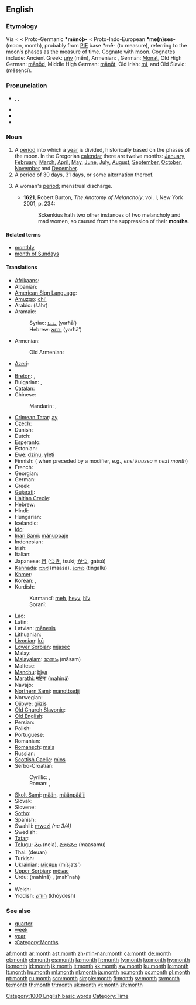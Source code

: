==English==

{{rank|original|provide|determined|819|month|news|prepared|support}}

===Etymology===
Via {{etyl|enm}} < {{etyl|ang}} {{term|monaþ|mōnað|lang=ang}} < Proto-Germanic '''*mēnōþ-''' < Proto-Indo-European '''*me(n)ses-''' (moon, month), probably from [[PIE]] base '''*mê-''' (to measure), referring to the moon’s phases as the measure of time. Cognate with [[moon]]. Cognates include: Ancient Greek: [[μήν]] (mḗn), Armenian: {{term|ամիս|tr=amis|lang=hy}}, German: [[Monat]], Old High German: [[mānōd]], Middle High German: [[mānōt]], Old Irish: [[mí]], and Old Slavic: {{Glag|ⰿⱖⱄⱔⱌⱐ}} (měsęncĭ).

===Pronunciation===
* {{enPR|mŭnth}}, {{IPA|/mʌnθ/}}, {{SAMPA|/mVnT/}}
* {{audio|en-us-month.ogg|Audio (US)}}
* {{audio|En-uk-a month.ogg|Audio (UK)}}
* {{rhymes|ʌnθ}}

===Noun===
{{wikipedia}}
{{en-noun}}

# A [[period]] into which a [[year]] is divided, historically based on the phases of the moon. In the Gregorian [[calendar]] there are twelve months: [[January]], [[February]], [[March]], [[April]], [[May]], [[June]], [[July]], [[August]], [[September]], [[October]], [[November]] and [[December]].
# A period of 30 [[day]]s, 31 days, or some alternation thereof.
# {{context|obsolete|in plural}} A woman's [[period]]; menstrual discharge.
#* '''1621''', Robert Burton, ''The Anatomy of Melancholy'', vol. I, New York 2001, p. 234:
#*: Sckenkius hath two other instances of two melancholy and mad women, so caused from the suppression of their '''months'''.

====Related terms====
* [[monthly]]
* [[month of Sundays]]

====Translations====
{{trans-top|period into which a year is divided}}
* [[Afrikaans]]: {{t+|af|maand|xs=Afrikaans}}
* Albanian: {{t-|sq|muaj|m|xs=Albanian}}
* [[American Sign Language]]: {{tø|ase|1@TipFinger-PalmBack-1@CenterChesthigh-FingerUp 1@BaseThumb-PalmBack-1@CenterChesthigh-FingerUp}}
* [[Amuzgo]]: [[chi']]
* Arabic: {{Arab|[[شهر|شَهْرٌ]]}} (šáhr) {{m}}
* Aramaic:
*: Syriac: [[ܝܪܚܐ]] (yarħā’) {{m}}
*: Hebrew: [[ירחא]] (yarħā’) {{m}}
* Armenian: {{t+|hy|ամիս|tr=amis}}
*: Old Armenian: {{tø|xcl|ամիս|tr=amis|xs=Old Armenian}}
* [[Azeri]]: {{t+|az|ay|xs=Azeri}}
* {{trreq|Basque}}
* [[Breton]]: {{t|br|miz|m}}, {{t|br|mizvezh|m}}
* Bulgarian: {{t-|bg|месец|m|tr=mésets}}, {{t+|bg|месеци|p|tr=mésetsi}}
* [[Catalan]]: {{t|ca|mes|m}}
* Chinese:
*: Mandarin: {{t-|cmn|月|tr=yuè|sc=Hani}}, {{t-|cmn|月份|tr=yuèfèn|sc=Hani}}
* [[Crimean Tatar]]: [[ay#Crimean Tatar|ay]]
* Czech: {{t+|cs|měsíc|m}}
* Danish: {{t+|da|måned|c}}
* Dutch: {{t+|nl|maand|f}}
* Esperanto: {{t|eo|monato}}
* Estonian: {{t-|et|kuu}}
* [[Ewe]]: [[dzinu]], [[ɣleti]]
* Finnish: {{t|fi|kuukausi}} ({{t|fi|kuu}} when preceded by a modifier, e.g., ''ensi kuussa = next month'')
* French: {{t+|fr|mois|m}}
* Georgian: {{t-|ka|თვე|tr=t’ve|sc=Geor|xs=Georgian}}
* German: {{t|de|Monat|m}}
* Greek: {{t+|el|μήνας|m|tr=mínas}}
* [[Gujarati]]: {{t|gu|મહિનો |m|tr=mahino|sc=Gujr|xs=Gujarati}}
* [[Haitian Creole]]: {{tø|ht|mwa}}
* Hebrew: {{t+|he|חודש|m|tr=hodesh}}
* Hindi: {{t|hi|महीना|m|tr=mahīnā}}
* Hungarian: {{t+|hu|hónap}}
* Icelandic: {{t+|is|mánuður}}
* [[Ido]]: {{t+|io|monato|xs=Ido}}
* [[Inari Sami]]: [[mánuppaje]]
* Indonesian: {{t+|id|bulan|xs=Indonesian}}
* Irish: {{t+|ga|mí|xs=Irish}}
* Italian: {{t+|it|mese|m}}
* Japanese: [[月]] ([[つき]], tsukí; [[がつ]], gatsú)
* [[Kannada]]: [[ಮಾಸ]] (maasa), [[ತಿಂಗಳು]] (tingallu)
* [[Khmer]]: {{t-|km|ខែ|sc=Khmr|xs=Khmer}}
* Korean: {{t|ko|달|tr=dal}}, {{t|ko|월|tr=weol}}
* Kurdish:
*: Kurmancî: [[meh#Kurdish|meh]], [[heyv]], [[hîv]]
*: Soranî: {{ku-Arab|[[مانگ]]}}
{{trans-mid}}
* [[Lao]]: {{t+|lo|ເດືອນ|tr=dyan|sc=Laoo|xs=Lao}}
* Latin: {{t+|la|mensis|m}}
* Latvian: [[mēnesis]] {{m}}
* Lithuanian: {{t+|lt|mėnuo|m|xs=Lithuanian}}
* [[Livonian]]: [[kū#Livonian|kū]]
* [[Lower Sorbian]]: [[mjasec]]
* Malay: {{t+|ms|bulan|xs=Malay}}
* [[Malayalam]]: [[മാസം]] (māsam)
* Maltese: {{t-|mt|xahar|xs=Maltese}}
* [[Manchu]]: [[biya]]
* [[Marathi]]: [[महिना]] (mahinā)
* Navajo: {{tø|nv|náhidizídígíí}}
* [[Northern Sami]]: [[mánotbadji]]
* Norwegian: {{t+|no|måned}}
* [[Ojibwe]]: [[giizis]]
* [[Old Church Slavonic]]: {{tø|cu|мѣсѧць|m|tr=měsęcĭ|sc=Cyrs}}
* [[Old English]]: {{t-|ang|monaþ|m|xs=Old English}}
* Persian: {{t|fa|ماه|tr=māh}}
* Polish: {{t+|pl|miesiąc|m}}
* Portuguese: {{t+|pt|mês|m}}
* Romanian: {{t+|ro|lună|f}}
* [[Romansch]]: [[mais]] {{m}}
* Russian: {{t|ru|месяц|m|tr=mésjats}}
* [[Scottish Gaelic]]: [[mìos]] {{m}}
* Serbo-Croatian:
*: Cyrillic: {{qualifier|Ekavian}} {{t|sh|месец|m|alt=ме̏се̄ц|sc=Cyrl}}, {{qualifier|Ijekavian}} {{t|sh|мјесец|m|alt=мје̏се̄ц|sc=Cyrl}}
*: Roman: {{qualifier|Ekavian}} {{t|sh|mesec|m|alt=mȅsēc}}, {{qualifier|Ijekavian}} {{t|sh|mjesec|m|alt=mjȅsēc}}
* [[Skolt Sami]]: [[mään]], [[määnpââ´jj]]
* Slovak: {{t-|sk|mesiac|m}}
* Slovene: {{t+|sl|mesec|m}}
* [[Sotho]]: {{t|st|kgwedi|xs=Sotho}}
* Spanish: {{t+|es|mes|m}}
* Swahili: [[mwezi]] ''(nc 3/4)''
* Swedish: {{t+|sv|månad|c}}
* [[Tatar]]: {{t+|tt|ай|sc=Cyrl|xs=Tatar}}
* [[Telugu]]: [[నెల]] (nela), [[మాసము]] (maasamu)
* Thai: {{Thai|[[เดือน]]}} (deuan)
* Turkish: {{t+|tr|ay}}
* Ukrainian: [[місяць]] (mísjats’) {{m}}
* [[Upper Sorbian]]: [[měsac]]
* Urdu: {{ur-Arab|[[مہینا]]}} (mahīnā) {{m}}, {{ur-Arab|[[مہینہ]]}} (mahīnah) {{m}}
* {{trreq|Vietnamese}}
* Welsh: {{t-|cy|mis|xs=Welsh}}
* Yiddish: [[חודש#Yiddish|חודש]] (khóydesh) {{m}}
{{trans-bottom}}

===See also===
* [[quarter]]
* [[week]]
* [[year]]
* [[:Category:Months]]

[[Category:1000 English basic words]]
[[Category:Time]]

[[af:month]]
[[ar:month]]
[[ast:month]]
[[zh-min-nan:month]]
[[ca:month]]
[[de:month]]
[[et:month]]
[[el:month]]
[[es:month]]
[[fa:month]]
[[fr:month]]
[[fy:month]]
[[ko:month]]
[[hy:month]]
[[io:month]]
[[id:month]]
[[ik:month]]
[[it:month]]
[[kk:month]]
[[sw:month]]
[[ku:month]]
[[lo:month]]
[[lt:month]]
[[hu:month]]
[[ml:month]]
[[nl:month]]
[[ja:month]]
[[no:month]]
[[oc:month]]
[[pl:month]]
[[pt:month]]
[[ru:month]]
[[scn:month]]
[[simple:month]]
[[fi:month]]
[[sv:month]]
[[ta:month]]
[[te:month]]
[[th:month]]
[[tr:month]]
[[uk:month]]
[[vi:month]]
[[zh:month]]